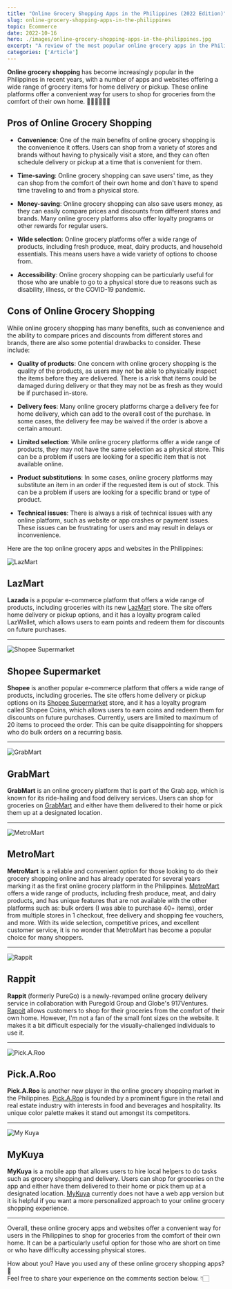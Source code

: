 ```yaml
---
title: "Online Grocery Shopping Apps in the Philippines (2022 Edition)"
slug: online-grocery-shopping-apps-in-the-philippines
topic: Ecommerce
date: 2022-10-16
hero: ./images/online-grocery-shopping-apps-in-the-philippines.jpg
excerpt: "A review of the most popular online grocery apps in the Philippines"
categories: ['Article']
---
```


**Online grocery shopping** has become increasingly popular in the Philippines in recent years, with a number of apps and websites offering a wide range of grocery items for home delivery or pickup. These online platforms offer a convenient way for users to shop for groceries from the comfort of their own home. 💆🏼‍♀️‍💁🏼‍♀️

## Pros of Online Grocery Shopping

* **Convenience**: One of the main benefits of online grocery shopping is the convenience it offers. Users can shop from a variety of stores and brands without having to physically visit a store, and they can often schedule delivery or pickup at a time that is convenient for them.

* **Time-saving**: Online grocery shopping can save users' time, as they can shop from the comfort of their own home and don't have to spend time traveling to and from a physical store.

* **Money-saving**: Online grocery shopping can also save users money, as they can easily compare prices and discounts from different stores and brands. Many online grocery platforms also offer loyalty programs or other rewards for regular users.

* **Wide selection**: Online grocery platforms offer a wide range of products, including fresh produce, meat, dairy products, and household essentials. This means users have a wide variety of options to choose from.

* **Accessibility**: Online grocery shopping can be particularly useful for those who are unable to go to a physical store due to reasons such as disability, illness, or the COVID-19 pandemic.


## Cons of Online Grocery Shopping

While online grocery shopping has many benefits, such as convenience and the ability to compare prices and discounts from different stores and brands, there are also some potential drawbacks to consider. These include:

* **Quality of products**: One concern with online grocery shopping is the quality of the products, as users may not be able to physically inspect the items before they are delivered. There is a risk that items could be damaged during delivery or that they may not be as fresh as they would be if purchased in-store.

* **Delivery fees**: Many online grocery platforms charge a delivery fee for home delivery, which can add to the overall cost of the purchase. In some cases, the delivery fee may be waived if the order is above a certain amount.

* **Limited selection**: While online grocery platforms offer a wide range of products, they may not have the same selection as a physical store. This can be a problem if users are looking for a specific item that is not available online.

* **Product substitutions**: In some cases, online grocery platforms may substitute an item in an order if the requested item is out of stock. This can be a problem if users are looking for a specific brand or type of product.

* **Technical issues**: There is always a risk of technical issues with any online platform, such as website or app crashes or payment issues. These issues can be frustrating for users and may result in delays or inconvenience.

Here are the top online grocery apps and websites in the Philippines:


![LazMart](./images/lazmart.jpg)

## LazMart

**Lazada** is a popular e-commerce platform that offers a wide range of products, including groceries with its new <a href='https://bit.ly/LazmartPH' target='_blank' rel='nofollow'>LazMart</a> store. The site offers home delivery or pickup options, and it has a loyalty program called LazWallet, which allows users to earn points and redeem them for discounts on future purchases.


<hr />

![Shopee Supermarket](./images/shopee-supermarket.jpg)

## Shopee Supermarket

**Shopee** is another popular e-commerce platform that offers a wide range of products, including groceries. The site offers home delivery or pickup options on its <a href='https://bit.ly/ShopeeSupermarketPH' target='_blank' rel='nofollow'>Shopee Supermarket</a> store, and it has a loyalty program called Shopee Coins, which allows users to earn coins and redeem them for discounts on future purchases. Currently, users are limited to maximum of 20 items to proceed the order. This can be quite disappointing for shoppers who do bulk orders on a recurring basis.


<hr />

![GrabMart](./images/grabmart.jpg)

## GrabMart

**GrabMart** is an online grocery platform that is part of the Grab app, which is known for its ride-hailing and food delivery services. Users can shop for groceries on <a href='https://www.grab.com/ph/mart' target='_blank' rel='nofollow'>GrabMart</a> and either have them delivered to their home or pick them up at a designated location.


<hr />

![MetroMart](./images/metromart.jpg)

## MetroMart

**MetroMart** is a reliable and convenient option for those looking to do their grocery shopping online and has already operated for several years marking it as the first online grocery platform in the Philippines. <a href='https://bit.ly/MetroMartGroceryPH' target='_blank' rel='nofollow'>MetroMart</a> offers a wide range of products, including fresh produce, meat, and dairy products, and has unique features that are not available with the other platforms such as: bulk orders (I was able to purchase 40+ items), order from multiple stores in 1 checkout, free delivery and shopping fee vouchers, and more. With its wide selection, competitive prices, and excellent customer service, it is no wonder that MetroMart has become a popular choice for many shoppers.


<hr />

![Rappit](./images/rappit.jpg)

## Rappit

**Rappit** (formerly PureGo) is a newly-revamped online grocery delivery service in collaboration with Puregold Group and Globe's 917Ventures. <a href='https://rappit.ph' target='_blank' rel='nofollow'>Rappit</a>  allows customers to shop for their groceries from the comfort of their own home. However, I'm not a fan of the small font sizes on the website. It makes it a bit difficult especially for the visually-challenged individuals to use it.


<hr />

![Pick.A.Roo](./images/pick-a-roo.jpg)

## Pick.A.Roo

**Pick.A.Roo** is another new player in the online grocery shopping market in the Philippines. <a href='https://pickaroo.com' target='_blank' rel='nofollow'>Pick.A.Roo</a> is founded by a prominent figure in the retail and real estate industry with interests in food and beverages and hospitality. Its unique color palette makes it stand out amongst its competitors.


<hr />

![My Kuya](./images/my-kuya.jpg)

## MyKuya

**MyKuya** is a mobile app that allows users to hire local helpers to do tasks such as grocery shopping and delivery. Users can shop for groceries on the app and either have them delivered to their home or pick them up at a designated location. <a href='https://www.mykuya.com' target='_blank' rel='nofollow'>MyKuya</a> currently does not have a web app version but it is helpful if you want a more personalized approach to your online grocery shopping experience.


<hr />

Overall, these online grocery apps and websites offer a convenient way for users in the Philippines to shop for groceries from the comfort of their own home. It can be a particularly useful option for those who are short on time or who have difficulty accessing physical stores.

How about you? Have you used any of these online grocery shopping apps? 🛒 <br /> Feel free to share your experience on the comments section below. 👇🏻


